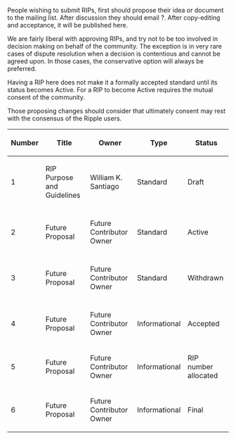 People wishing to submit RIPs, first should propose their idea or document to the mailing list. After discussion they should email ?. After copy-editing and acceptance, it will be published here.

We are fairly liberal with approving RIPs, and try not to be too involved in decision making on behalf of the community. The exception is in very rare cases of dispute resolution when a decision is contentious and cannot be agreed upon. In those cases, the conservative option will always be preferred.

Having a RIP here does not make it a formally accepted standard until its status becomes Active. For a RIP to become Active requires the mutual consent of the community.

Those proposing changes should consider that ultimately consent may rest with the consensus of the Ripple users.

{| class="wikitable sortable" style="width: auto; text-align: center; font-size: smaller; table-layout: fixed;"
! Number
! Title
! Owner
! Type
! Status
|-
| 1
| RIP Purpose and Guidelines
| William K. Santiago
| Standard
| Draft
|-
|- style="background-color: #cfffcf"
| 2
| Future Proposal
| Future Contributor Owner
| Standard
| Active
|-
|- style="background-color: #ffcfcf"
| 3
| Future Proposal
| Future Contributor Owner
| Standard
| Withdrawn
|-
|- style="background-color: #cfffcf"
| 4
| Future Proposal
| Future Contributor Owner
| Informational
| Accepted
|-
| 5
| Future Proposal
| Future Contributor Owner
| Informational
| RIP number allocated
|-
| 6
| Future Proposal
| Future Contributor Owner
| Informational
| Final
|}

<!-- IMPORTANT!  See the instructions at the top of this page, do NOT JUST add BIPs here! -->
